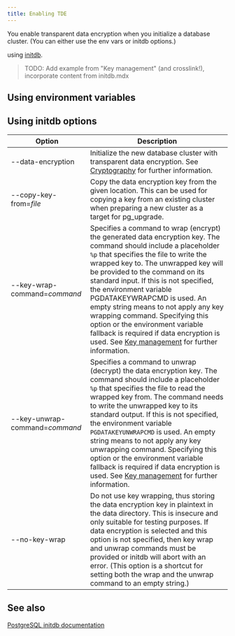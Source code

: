 ```yaml
---
title: Enabling TDE
---
```


You enable transparent data encryption when you initialize a database cluster. (You can either use the env vars or initdb options.)

using [initdb](https://www.postgresql.org/docs/15/app-initdb.html). 

> TODO: Add example from "Key management" (and crosslink!), incorporate content from initdb.mdx

## Using environment variables

## Using initdb options

|          Option           |                                                                                                                                                                                                                                                                  Description                                                                                                                                                                                                                                                                  |
| ---------------------------- | --------------------------------------------------------------------------------------------------------------------------------------------------------------------------------------------------------------------------------------------------------------------------------------------------------------------------------------------------------------------------------------------------------------------------------------------------------------------------------------------------------------------------------------------- |
| --data-encryption            | Initialize the new database cluster with transparent data encryption. See [Cryptography](tde/latest/#cryptography) for further information.                                                                                                                                                                                                                                                                                                                                                                                                                              |
| --copy-key-from=*file*         | Copy the data encryption key from the given location. This can be used for copying a key from an existing cluster when preparing a new cluster as a target for pg_upgrade.                                                                                                                                                                                                                                                                                                                                                                    |
| --key-wrap-command=*command*   | Specifies a command to wrap (encrypt) the generated data encryption key. The command should include a placeholder `%p` that specifies the file to write the wrapped key to. The unwrapped key will be provided to the command on its standard input. If this is not specified, the environment variable PGDATAKEYWRAPCMD is used. An empty string means to not apply any key wrapping command. Specifying this option or the environment variable fallback is required if data encryption is used. See [Key management](/tde/latest/#key-management) for further information. |
| --key-unwrap-command=*command* | Specifies a command to unwrap (decrypt) the data encryption key. The command should include a placeholder `%p` that specifies the file to read the wrapped key from. The command needs to write the unwrapped key to its standard output. If this is not specified, the environment variable `PGDATAKEYUNWRAPCMD` is used. An empty string means to not apply any key unwrapping command. Specifying this option or the environment variable fallback is required if data encryption is used. See [Key management](/tde/latest/#key-management) for further information.        |
| --no-key-wrap                | Do not use key wrapping, thus storing the data encryption key in plaintext in the data directory. This is insecure and only suitable for testing purposes. If data encryption is selected and this option is not specified, then key wrap and unwrap commands must be provided or initdb will abort with an error. (This option is a shortcut for setting both the wrap and the unwrap command to an empty string.)                                                                                                                           |

## See also
[PostgreSQL initdb documentation](https://www.postgresql.org/docs/15/app-initdb.html)

